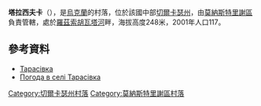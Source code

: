 {{coord|49|13|14|N|29|44|5|E|scale:30000_region:UA|display=title}}

'''塔拉西夫卡'''（{{lang-uk|Тарасівка}}），是[[烏克蘭|烏克蘭]]的村落，位於該國中部[[切爾卡瑟州|切爾卡瑟州]]，由[[莫納斯特里謝區|莫納斯特里謝區]]負責管轄，處於[[羅茲索胡瓦塔河_(索羅卡河支流)|羅茲索胡瓦塔河]]畔，海拔高度248米，2001年人口117。

==參考資料==
* [http://gska2.rada.gov.ua/pls/z7502/A005?rdat1=26.07.2009&rf7571=38183 Тарасівка]{{dead link|date=2017年12月 |bot=InternetArchiveBot |fix-attempted=yes }}
* [http://weather.in.ua/ua/cherkasskaja/25789 Погода в селі Тарасівка] {{Wayback|url=http://weather.in.ua/ua/cherkasskaja/25789 |date=20160305213801 }}

[[Category:切爾卡瑟州村落|Category:切爾卡瑟州村落]]
[[Category:莫納斯特里謝區村落|Category:莫納斯特里謝區村落]]


{{Cherkasy-geo-stub}}